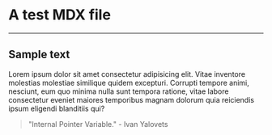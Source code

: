# A test MDX file

---

## Sample text

Lorem ipsum dolor sit amet consectetur adipisicing elit. Vitae inventore molestias molestiae similique quidem excepturi. Corrupti tempore animi, nesciunt, eum quo minima nulla sunt tempora ratione, vitae labore consectetur eveniet maiores temporibus magnam dolorum quia reiciendis ipsum eligendi blanditiis qui?

> "Internal Pointer Variable." - Ivan Yalovets